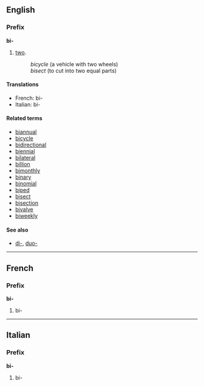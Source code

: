 ==English==
===Prefix===
'''bi-'''

#[[two]].
#:''bicycle'' (a vehicle with two wheels)
#:''bisect'' (to cut into two equal parts)

====Translations====
*French: bi-
*Italian: bi-

====Related terms====
*[[biannual]]
*[[bicycle]]
*[[bidirectional]]
*[[biennial]]
*[[bilateral]]
*[[billion]]
*[[bimonthly]]
*[[binary]]
*[[binomial]]
*[[biped]]
*[[bisect]]
*[[bisection]]
*[[bivalve]]
*[[biweekly]]

====See also====
*[[di-]], [[duo-]]

----
==French==
===Prefix===
'''bi-'''

#bi-

----
==Italian==
===Prefix===
'''bi-'''

#bi-